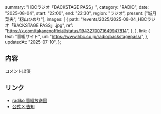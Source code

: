   summary: "HBCラジオ「BACKSTAGE PASS」",
  category: "RADIO",
  date: "2025-08-04",
  start: "22:00",
  end: "22:30",
  region: "ラジオ",
  present: ["城月菜央", "籾山ひめり"],
  images: [
    {
      path: "/events/2025/2025-08-04_HBCラジオ「BACKSTAGE PASS」.jpg",
      ref: "https://x.com/takanenofficial/status/1943270071649947814",
    },
  ],
  link: {
    text: "番組サイト",
    url: "https://www.hbc.co.jp/radio/backstagepass/",
  },
  updatedAt: "2025-07-10",
};

## 内容

コメント出演

## リンク

- [radiko 番組放送回](https://radiko.jp/share/?sid=HBC&t=20250804220000)
- [公式 X 告知](https://x.com/takanenofficial/status/1943270071649947814)
